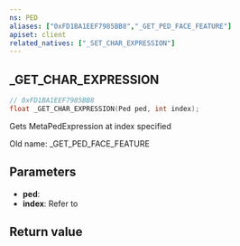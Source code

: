 ```yaml
---
ns: PED
aliases: ["0xFD1BA1EEF7985BB8","_GET_PED_FACE_FEATURE"]
apiset: client
related_natives: ["_SET_CHAR_EXPRESSION"]
---
```

## _GET_CHAR_EXPRESSION

```c
// 0xFD1BA1EEF7985BB8
float _GET_CHAR_EXPRESSION(Ped ped, int index);
```

Gets MetaPedExpression at index specified

Old name: _GET_PED_FACE_FEATURE

## Parameters
* **ped**:
* **index**: Refer to <EmbeddedEnum name="eMetaPedExpressions" />

## Return value